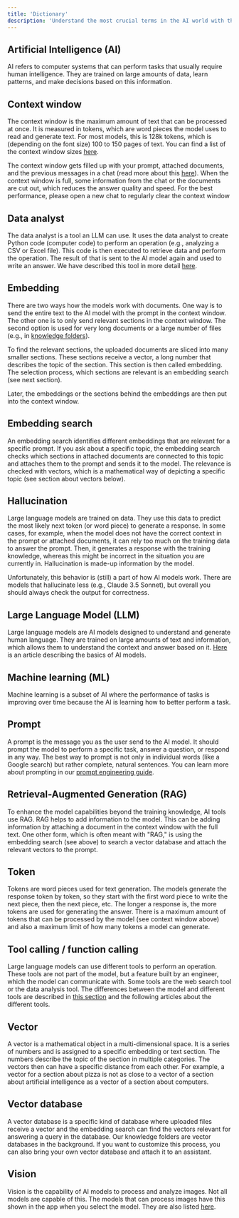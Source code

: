```yaml
---
title: 'Dictionary'
description: 'Understand the most crucial terms in the AI world with this guide.'
---
```


## Artificial Intelligence (AI)

AI refers to computer systems that can perform tasks that usually require human intelligence. They are trained on large amounts of data, learn patterns, and make decisions based on this information.

## Context window

The context window is the maximum amount of text that can be processed at once. It is measured in tokens, which are word pieces the model uses to read and generate text. For most models, this is 128k tokens, which is (depending on the font size) 100 to 150 pages of text. You can find a list of the context window sizes [here](/resources/models#context-window-sizes).

The context window gets filled up with your prompt, attached documents, and the previous messages in a chat (read more about this [here](/resources/basics#influencing-the-output-of-a-response)). When the context window is full, some information from the chat or the documents are cut out, which reduces the answer quality and speed.
<Tip>For the best performance, please open a new chat to regularly clear the context window</Tip>

## Data analyst

The data analyst is a tool an LLM can use. It uses the data analyst to create Python code (computer code) to perform an operation (e.g., analyzing a CSV or Excel file). This code is then executed to retrieve data and perform the operation. The result of that is sent to the AI model again and used to write an answer. We have described this tool in more detail [here](/product/chat/data-analysis).

## Embedding

There are two ways how the models work with documents. One way is to send the entire text to the AI model with the prompt in the context window. The other one is to only send relevant sections in the context window. The second option is used for very long documents or a large number of files (e.g., in [knowledge folders](/settings/knowledge-folders/introduction)).

To find the relevant sections, the uploaded documents are sliced into many smaller sections. These sections receive a vector, a long number that describes the topic of the section. This section is then called embedding. The selection process, which sections are relevant is an embedding search (see next section).

Later, the embeddings or the sections behind the embeddings are then put into the context window.

## Embedding search

An embedding search identifies different embeddings that are relevant for a specific prompt. If you ask about a specific topic, the embedding search checks which sections in attached documents are connected to this topic and attaches them to the prompt and sends it to the model. The relevance is checked with vectors, which is a mathematical way of depicting a specific topic (see section about vectors below).

## Hallucination

Large language models are trained on data. They use this data to predict the most likely next token (or word piece) to generate a response. In some cases, for example, when the model does not have the correct context in the prompt or attached documents, it can rely too much on the training data to answer the prompt. Then, it generates a response with the training knowledge, whereas this might be incorrect in the situation you are currently in. Hallucination is made-up information by the model.

Unfortunately, this behavior is (still) a part of how AI models work. There are models that hallucinate less (e.g., Claude 3.5 Sonnet), but overall you should always check the output for correctness.

## Large Language Model (LLM)

Large language models are AI models designed to understand and generate human language. They are trained on large amounts of text and information, which allows them to understand the context and answer based on it. [Here](/resources/basics) is an article describing the basics of AI models.

## Machine learning (ML)

Machine learning is a subset of AI where the performance of tasks is improving over time because the AI is learning how to better perform a task.

## Prompt

A prompt is the message you as the user send to the AI model. It should prompt the model to perform a specific task, answer a question, or respond in any way. The best way to prompt is not only in individual words (like a Google search) but rather complete, natural sentences. You can learn more about prompting in our [prompt engineering guide](/resources/prompt-elements).

## Retrieval-Augmented Generation (RAG)

To enhance the model capabilities beyond the training knowledge, AI tools use RAG. RAG helps to add information to the model. This can be adding information by attaching a document in the context window with the full text. One other form, which is often meant with "RAG," is using the embedding search (see above) to search a vector database and attach the relevant vectors to the prompt.

## Token

Tokens are word pieces used for text generation. The models generate the response token by token, so they start with the first word piece to write the next piece, then the next piece, etc. The longer a response is, the more tokens are used for generating the answer. There is a maximum amount of tokens that can be processed by the model (see context window above) and also a maximum limit of how many tokens a model can generate.

## Tool calling / function calling

Large language models can use different tools to perform an operation. These tools are not part of the model, but a feature built by an engineer, which the model can communicate with. Some tools are the web search tool or the data analysis tool. The differences between the model and different tools are described in [this section](/product/chat/plain-model) and the following articles about the different tools.

## Vector

A vector is a mathematical object in a multi-dimensional space. It is a series of numbers and is assigned to a specific embedding or text section. The numbers describe the topic of the section in multiple categories. The vectors then can have a specific distance from each other. For example, a vector for a section about pizza is not as close to a vector of a section about artificial intelligence as a vector of a section about computers.

## Vector database

A vector database is a specific kind of database where uploaded files receive a vector and the embedding search can find the vectors relevant for answering a query in the database. Our knowledge folders are vector databases in the background. If you want to customize this process, you can also bring your own vector database and attach it to an assistant.

## Vision

Vision is the capability of AI models to process and analyze images. Not all models are capable of this. The models that can process images have this shown in the app when you select the model. They are also listed [here](/product/chat/image-analysis).